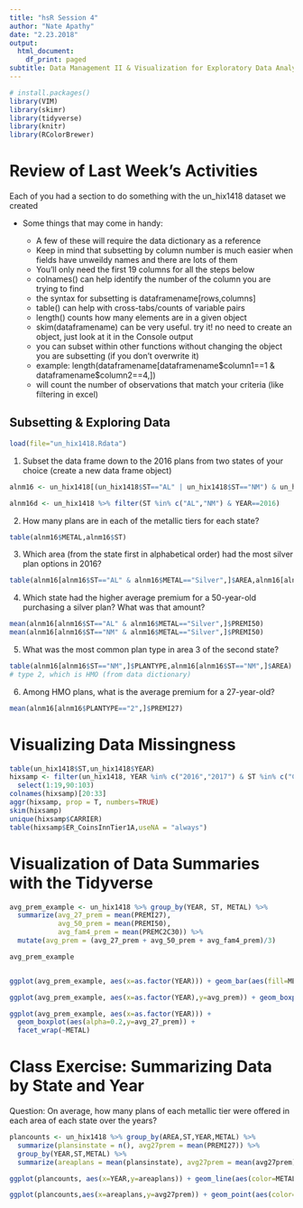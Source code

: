```yaml
---
title: "hsR Session 4"
author: "Nate Apathy"
date: "2.23.2018"
output:
  html_document:
    df_print: paged
subtitle: Data Management II & Visualization for Exploratory Data Analysis
---
```

```r
# install.packages()
library(VIM)
library(skimr)
library(tidyverse)
library(knitr)
library(RColorBrewer)
```

# Review of Last Week's Activities

Each of you had a section to do something with the un_hix1418 dataset we created

- Some things that may come in handy:

    - A few of these will require the data dictionary as a reference
    - Keep in mind that subsetting by column number is much easier when fields have unweildy names and there are lots of them
    - You'll only need the first 19 columns for all the steps below
    - colnames() can help identify the number of the column you are trying to find
    - the syntax for subsetting is dataframename[rows,columns]
    - table() can help with cross-tabs/counts of variable pairs
    - length() counts how many elements are in a given object
    - skim(dataframename) can be very useful. try it! no need to create an object, just look at it in the Console output
    - you can subset within other functions without changing the object you are subsetting (if you don't overwrite it)
    - example: length(dataframename[dataframename$column1==1 & dataframename$column2==4,])
    - will count the number of observations that match your criteria (like filtering in excel)

## Subsetting & Exploring Data

```r
load(file="un_hix1418.Rdata")
```

1. Subset the data frame down to the 2016 plans from two states of your choice (create a new data frame object)

```r
alnm16 <- un_hix1418[(un_hix1418$ST=="AL" | un_hix1418$ST=="NM") & un_hix1418$YEAR=="2016",]

alnm16d <- un_hix1418 %>% filter(ST %in% c("AL","NM") & YEAR==2016)
```

2. How many plans are in each of the metallic tiers for each state?

```r
table(alnm16$METAL,alnm16$ST)
```

3. Which area (from the state first in alphabetical order) had the most silver plan options in 2016?

```r
table(alnm16[alnm16$ST=="AL" & alnm16$METAL=="Silver",]$AREA,alnm16[alnm16$ST=="AL" & alnm16$METAL=="Silver",]$ST)
```

4. Which state had the higher average premium for a 50-year-old purchasing a silver plan? What was that amount?

```r
mean(alnm16[alnm16$ST=="AL" & alnm16$METAL=="Silver",]$PREMI50)
mean(alnm16[alnm16$ST=="NM" & alnm16$METAL=="Silver",]$PREMI50)
```

5. What was the most common plan type in area 3 of the second state?

```r
table(alnm16[alnm16$ST=="NM",]$PLANTYPE,alnm16[alnm16$ST=="NM",]$AREA)
# type 2, which is HMO (from data dictionary)
```

6. Among HMO plans, what is the average premium for a 27-year-old?

```r
mean(alnm16[alnm16$PLANTYPE=="2",]$PREMI27)
```



# Visualizing Data Missingness
```r
table(un_hix1418$ST,un_hix1418$YEAR)
hixsamp <- filter(un_hix1418, YEAR %in% c("2016","2017") & ST %in% c("CA","MA")) %>%
  select(1:19,90:103)
colnames(hixsamp)[20:33]
aggr(hixsamp, prop = T, numbers=TRUE)
skim(hixsamp)
unique(hixsamp$CARRIER)
table(hixsamp$ER_CoinsInnTier1A,useNA = "always")
```

# Visualization of Data Summaries with the Tidyverse
```r
avg_prem_example <- un_hix1418 %>% group_by(YEAR, ST, METAL) %>% 
  summarize(avg_27_prem = mean(PREMI27),
            avg_50_prem = mean(PREMI50),
            avg_fam4_prem = mean(PREMC2C30)) %>%
  mutate(avg_prem = (avg_27_prem + avg_50_prem + avg_fam4_prem)/3)

avg_prem_example


ggplot(avg_prem_example, aes(x=as.factor(YEAR))) + geom_bar(aes(fill=METAL))

ggplot(avg_prem_example, aes(x=as.factor(YEAR),y=avg_prem)) + geom_boxplot(aes(fill=METAL))

ggplot(avg_prem_example, aes(x=as.factor(YEAR))) + 
  geom_boxplot(aes(alpha=0.2,y=avg_27_prem)) +
  facet_wrap(~METAL)
```

# Class Exercise: Summarizing Data by State and Year

Question: On average, how many plans of each metallic tier were offered in each area of each state over the years?

```r
plancounts <- un_hix1418 %>% group_by(AREA,ST,YEAR,METAL) %>% 
  summarize(plansinstate = n(), avg27prem = mean(PREMI27)) %>%
  group_by(YEAR,ST,METAL) %>%
  summarize(areaplans = mean(plansinstate), avg27prem = mean(avg27prem))

ggplot(plancounts, aes(x=YEAR,y=areaplans)) + geom_line(aes(color=METAL)) + facet_wrap(~ST)

ggplot(plancounts,aes(x=areaplans,y=avg27prem)) + geom_point(aes(color=METAL))
```

